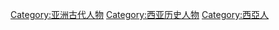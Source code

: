 [[Category:亚洲古代人物|Category:亚洲古代人物]]
[[Category:西亚历史人物|Category:西亚历史人物]]
[[Category:西亞人|Category:西亞人]]